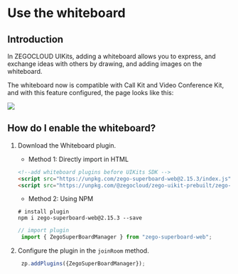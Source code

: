 # Use the whiteboard

## Introduction

In ZEGOCLOUD UIKits, adding a whiteboard allows you to express, and exchange ideas with others by drawing, and adding images on the whiteboard.

The whiteboard now is compatible with Call Kit and Video Conference Kit, and with this feature configured, the page looks like this:

<Frame width="512" height="auto" caption="">
  <img src="https://storage.zego.im/sdk-doc/Pics/Prebuilt_Web/icon_joinRoom_whiteboard_react2.png" />
</Frame>

## How do I enable the whiteboard?

1. Download the Whiteboard plugin.

    - Method 1: Directly import in HTML

    ```html
    <!--add whiteboard plugins before UIKits SDK -->
    <script src="https://unpkg.com/zego-superboard-web@2.15.3/index.js"></script>
    <script src="https://unpkg.com/@zegocloud/zego-uikit-prebuilt/zego-uikit-prebuilt.js"></script>
    ```
    - Method 2: Using NPM

    ```shell
    # install plugin
    npm i zego-superboard-web@2.15.3 --save
    ```
    ```js
    // import plugin
     import { ZegoSuperBoardManager } from "zego-superboard-web";
    ```

2. Configure the plugin in the `joinRoom` method.

    ```js
     zp.addPlugins({ZegoSuperBoardManager});
    ```

